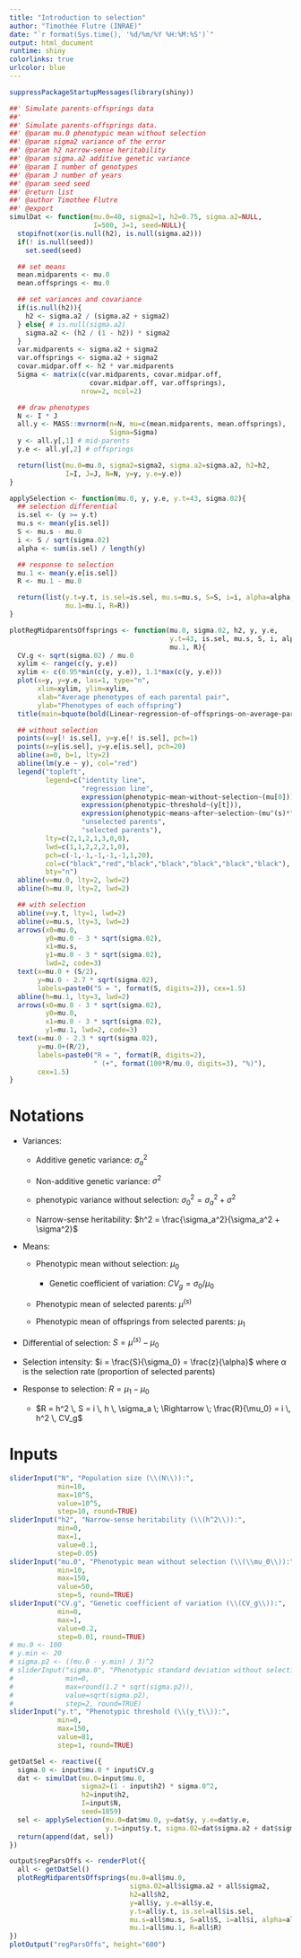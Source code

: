 ```yaml
---
title: "Introduction to selection"
author: "Timothée Flutre (INRAE)"
date: "`r format(Sys.time(), '%d/%m/%Y %H:%M:%S')`"
output: html_document
runtime: shiny
colorlinks: true
urlcolor: blue
---
```


```r
suppressPackageStartupMessages(library(shiny))
```

```r
##' Simulate parents-offsprings data
##'
##' Simulate parents-offsprings data.
##' @param mu.0 phenotypic mean without selection
##' @param sigma2 variance of the error
##' @param h2 narrow-sense heritability
##' @param sigma.a2 additive genetic variance
##' @param I number of genotypes
##' @param J number of years
##' @param seed seed
##' @return list
##' @author Timothee Flutre
##' @export
simulDat <- function(mu.0=40, sigma2=1, h2=0.75, sigma.a2=NULL,
                     I=500, J=1, seed=NULL){
  stopifnot(xor(is.null(h2), is.null(sigma.a2)))
  if(! is.null(seed))
    set.seed(seed)

  ## set means
  mean.midparents <- mu.0
  mean.offsprings <- mu.0

  ## set variances and covariance
  if(is.null(h2)){
    h2 <- sigma.a2 / (sigma.a2 + sigma2)
  } else{ # is.null(sigma.a2)
    sigma.a2 <- (h2 / (1 - h2)) * sigma2
  }
  var.midparents <- sigma.a2 + sigma2
  var.offsprings <- sigma.a2 + sigma2
  covar.midpar.off <- h2 * var.midparents
  Sigma <- matrix(c(var.midparents, covar.midpar.off,
                    covar.midpar.off, var.offsprings),
                  nrow=2, ncol=2)

  ## draw phenotypes
  N <- I * J
  all.y <- MASS::mvrnorm(n=N, mu=c(mean.midparents, mean.offsprings),
                         Sigma=Sigma)
  y <- all.y[,1] # mid-parents
  y.e <- all.y[,2] # offsprings

  return(list(mu.0=mu.0, sigma2=sigma2, sigma.a2=sigma.a2, h2=h2,
              I=I, J=J, N=N, y=y, y.e=y.e))
}
```

```r
applySelection <- function(mu.0, y, y.e, y.t=43, sigma.02){
  ## selection differential
  is.sel <- (y >= y.t)
  mu.s <- mean(y[is.sel])
  S <- mu.s - mu.0
  i <- S / sqrt(sigma.02)
  alpha <- sum(is.sel) / length(y)

  ## response to selection
  mu.1 <- mean(y.e[is.sel])
  R <- mu.1 - mu.0

  return(list(y.t=y.t, is.sel=is.sel, mu.s=mu.s, S=S, i=i, alpha=alpha,
              mu.1=mu.1, R=R))
}
```

```r
plotRegMidparentsOffsprings <- function(mu.0, sigma.02, h2, y, y.e,
                                        y.t=43, is.sel, mu.s, S, i, alpha,
                                        mu.1, R){
  CV.g <- sqrt(sigma.02) / mu.0
  xylim <- range(c(y, y.e))
  xylim <- c(0.95*min(c(y, y.e)), 1.1*max(c(y, y.e)))
  plot(x=y, y=y.e, las=1, type="n",
       xlim=xylim, ylim=xylim,
       xlab="Average phenotypes of each parental pair",
       ylab="Phenotypes of each offspring")
  title(main=bquote(bold(Linear~regression~of~offsprings~on~average~parents)~(h^2==.(h2)*","~mu^(s)==.(format(mu.s, digits=2))*","~CV[g]==.(format(CV.g, digits=2))*","~alpha==.(format(100*alpha, digits=2))*"%"*","~i==.(format(i, digits=3)))))

  ## without selection
  points(x=y[! is.sel], y=y.e[! is.sel], pch=1)
  points(x=y[is.sel], y=y.e[is.sel], pch=20)
  abline(a=0, b=1, lty=2)
  abline(lm(y.e ~ y), col="red")
  legend("topleft",
         legend=c("identity line",
                  "regression line",
                  expression(phenotypic~mean~without~selection~(mu[0])),
                  expression(phenotypic~threshold~(y[t])),
                  expression(phenotypic~means~after~selection~(mu^(s)*","~mu[1])),
                  "unselected parents",
                  "selected parents"),
         lty=c(2,1,2,1,3,0,0),
         lwd=c(1,1,2,2,2,1,0),
         pch=c(-1,-1,-1,-1,-1,1,20),
         col=c("black","red","black","black","black","black","black"),
         bty="n")
  abline(v=mu.0, lty=2, lwd=2)
  abline(h=mu.0, lty=2, lwd=2)

  ## with selection
  abline(v=y.t, lty=1, lwd=2)
  abline(v=mu.s, lty=3, lwd=2)
  arrows(x0=mu.0,
         y0=mu.0 - 3 * sqrt(sigma.02),
         x1=mu.s,
         y1=mu.0 - 3 * sqrt(sigma.02),
         lwd=2, code=3)
  text(x=mu.0 + (S/2),
       y=mu.0 - 2.7 * sqrt(sigma.02),
       labels=paste0("S = ", format(S, digits=2)), cex=1.5)
  abline(h=mu.1, lty=3, lwd=2)
  arrows(x0=mu.0 - 3 * sqrt(sigma.02),
         y0=mu.0,
         x1=mu.0 - 3 * sqrt(sigma.02),
         y1=mu.1, lwd=2, code=3)
  text(x=mu.0 - 2.3 * sqrt(sigma.02),
       y=mu.0+(R/2),
       labels=paste0("R = ", format(R, digits=2),
                     " (+", format(100*R/mu.0, digits=3), "%)"),
       cex=1.5)
}
```

# Notations

* Variances:

  * Additive genetic variance: $\sigma_a^2$

  * Non-additive genetic variance: $\sigma^2$
  
  * phenotypic variance without selection: $\sigma_0^2 = \sigma_a^2 + \sigma^2$

  * Narrow-sense heritability: $h^2 = \frac{\sigma_a^2}{\sigma_a^2 + \sigma^2}$
  
* Means:

  * Phenotypic mean without selection: $\mu_0$

    * Genetic coefficient of variation: $CV_g = \sigma_0 / \mu_0$

  * Phenotypic mean of selected parents: $\mu^{(s)}$

  * Phenotypic mean of offsprings from selected parents: $\mu_1$

* Differential of selection: $S = \mu^{(s)} - \mu_0$

* Selection intensity: $i = \frac{S}{\sigma_0} = \frac{z}{\alpha}$ where $\alpha$ is the selection rate (proportion of selected parents)

* Response to selection: $R = \mu_1 - \mu_0$

  * $R = h^2 \, S = i \, h \, \sigma_a \; \Rightarrow \; \frac{R}{\mu_0} = i \, h^2 \, CV_g$


# Inputs

```r
sliderInput("N", "Population size (\\(N\\)):",
            min=10,
            max=10^5,
            value=10^5,
            step=10, round=TRUE)
sliderInput("h2", "Narrow-sense heritability (\\(h^2\\)):",
            min=0,
            max=1,
            value=0.1,
            step=0.05)
sliderInput("mu.0", "Phenotypic mean without selection (\\(\\mu_0\\)):",
            min=10,
            max=150,
            value=50,
            step=5, round=TRUE)
sliderInput("CV.g", "Genetic coefficient of variation (\\(CV_g\\)):",
            min=0,
            max=1,
            value=0.2,
            step=0.01, round=TRUE)
# mu.0 <- 100
# y.min <- 20
# sigma.p2 <- ((mu.0 - y.min) / 3)^2
# sliderInput("sigma.0", "Phenotypic standard deviation without selection (\\(\\sigma_0\\)):",
#             min=0,
#             max=round(1.2 * sqrt(sigma.p2)),
#             value=sqrt(sigma.p2),
#             step=2, round=TRUE)
sliderInput("y.t", "Phenotypic threshold (\\(y_t\\)):",
            min=0,
            max=150,
            value=81,
            step=1, round=TRUE)
```

```r
getDatSel <- reactive({
  sigma.0 <- input$mu.0 * input$CV.g
  dat <- simulDat(mu.0=input$mu.0,
                  sigma2=(1 - input$h2) * sigma.0^2,
                  h2=input$h2,
                  I=input$N,
                  seed=1859)
  sel <- applySelection(mu.0=dat$mu.0, y=dat$y, y.e=dat$y.e,
                        y.t=input$y.t, sigma.02=dat$sigma.a2 + dat$sigma2)
  return(append(dat, sel))
})
```

```r
output$regParsOffs <- renderPlot({
  all <- getDatSel()
  plotRegMidparentsOffsprings(mu.0=all$mu.0,
                              sigma.02=all$sigma.a2 + all$sigma2,
                              h2=all$h2,
                              y=all$y, y.e=all$y.e,
                              y.t=all$y.t, is.sel=all$is.sel,
                              mu.s=all$mu.s, S=all$S, i=all$i, alpha=all$alpha,
                              mu.1=all$mu.1, R=all$R)
})
plotOutput("regParsOffs", height="600")
```
